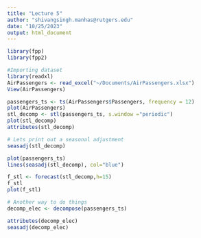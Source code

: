 ```yaml
---
title: "Lecture 5"
author: "shivangsingh.manhas@rutgers.edu"
date: "10/25/2023"
output: html_document
---
```


```r
library(fpp)
library(fpp2)

#Importing dataset
library(readxl)
AirPassengers <- read_excel("~/Documents/AirPassengers.xlsx")
View(AirPassengers)
```

```r
passengers_ts <- ts(AirPassengers$Passengers, frequency = 12)
plot(AirPassengers)
stl_decomp <- stl(passengers_ts, s.window ="periodic")
plot(stl_decomp)
attributes(stl_decomp)
```

```r
# Lets print out a seasonal adjustment
seasadj(stl_decomp)

plot(passengers_ts)
lines(seasadj(stl_decomp), col="blue")

f_stl <- forecast(stl_decomp,h=15)
f_stl
plot(f_stl)

# Another way to do things
decomp_elec <- decompose(passengers_ts)

attributes(decomp_elec)
seasadj(decomp_elec)
```


